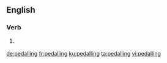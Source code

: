 ==English==

===Verb===
{{head|en|present participle}}

# {{context|British|lang=en}} {{present participle of|pedal|lang=en}}

[[de:pedalling]]
[[fr:pedalling]]
[[ku:pedalling]]
[[ta:pedalling]]
[[vi:pedalling]]